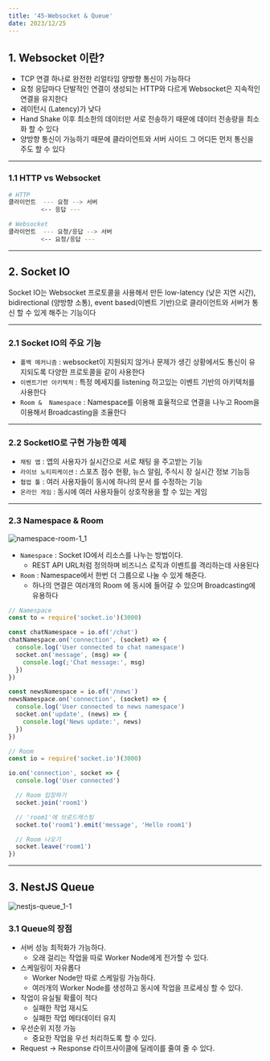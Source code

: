 ```yaml
---
title: '45-Websocket & Queue'
date: 2023/12/25
---
```


## 1. Websocket 이란?

- TCP 연결 하나로 완전한 리얼타임 양방향 통신이 가능하다
- 요청 응답마다 단발적인 연결이 생성되는 HTTP와 다르게 Websocket은 지속적인 연결을 유지한다
- 레이턴시 (Latency)가 낮다
- Hand Shake 이후 최소한의 데이터만 서로 전송하기 때문에 데이터 전송량을 최소화 할 수 있다
- 양방향 통신이 가능하기 때문에 클라이언트와 서버 사이드 그 어디든 먼저 통신을 주도 할 수 있다

---

### 1.1 HTTP vs Websocket

```bash
# HTTP
클라이언트  --- 요청 --> 서버
         <-- 응답 ---

# Websocket
클라이언트  --- 요청/응답 --> 서버
         <-- 요청/응답 ---
```

---

## 2. Socket IO

Socket IO는 Websocket 프로토콜을 사용해서 만든 low-latency (낮은 지연 시간), bidirectional (양방향 소통), event based(이벤트 기반)으로 클라이언트와 서버가 통신 할 수 있게 해주는 기능이다

---

### 2.1 Socket IO의 주요 기능

- `폴백 메커니즘` : websocket이 지원되지 않거나 문제가 생긴 상황에서도 통신이 유지되도록 다양한 프로토콜을 같이 사용한다
- `이벤트기반 아키텍처` : 특정 메세지를 listening 하고있는 이벤트 기반의 아키텍처를 사용한다
- `Room &  Namespace` : Namespace를 이용해 효율적으로 연결을 나누고 Room을 이용해서 Broadcasting을 조율한다

---

### 2.2 SocketIO로 구현 가능한 예제

- `채팅 앱` : 앱의 사용자가 실시간으로 서로 채팅 을 주고받는 기능
- `라이브 노티피케이션` : 스포츠 점수 현황, 뉴스 알림, 주식시 장 실시간 정보 기능등
- `협업 툴` : 여러 사용자들이 동시에 하나의 문서 를 수정하는 기능
- `온라인 게임` : 동시에 여러 사용자들이 상호작용을 할 수 있는 게임

---

### 2.3 Namespace & Room

![namespace-room-1_1](https://raw.githubusercontent.com/berenickt/image-server/refs/heads/main/nestjs/namespace-room-1_1.png)

- `Namespace` : Socket IO에서 리소스를 나누는 방법이다.
  - REST API URL처럼 정의하며 비즈니스 로직과 이벤트를 격리하는데 사용된다
- `Room` : Namespace에서 한번 더 그룹으로 나눌 수 있게 해준다.
  - 하나의 연결은 여러개의 Room 에 동시에 들어갈 수 있으며 Broadcasting에 유용하다

```ts
// Namespace
const to = require('socket.io')(3000)

const chatNamespace = io.of('/chat')
chatNamespace.on('connection', (socket) => {
  console.log('User connected to chat namespace')
  socket.on('message', (msg) => {
    console.log(;'Chat message:', msg)
  })
})

const newsNamespace = io.of('/news')
newsNamespace.on('connection', (socket) => {
  console.log('User connected to news namespace')
  socket.on('update', (news) => {
    console.log('News update:', news)
  })
})
```

```ts
// Room
const io = require('socket.io')(3000)

io.on('connection', socket => {
  console.log('User connected')

  // Room 입장하기
  socket.join('room1')

  // 'room1'에 브로드캐스팅
  socket.to('room1').emit('message', 'Hello room1')

  // Room 나오기
  socket.leave('room1')
})
```

---

## 3. NestJS Queue

![nestjs-queue_1-1](https://raw.githubusercontent.com/berenickt/image-server/refs/heads/main/nestjs/nestjs-queue_1-1.png)

### 3.1 Queue의 장점

- 서버 성능 최적화가 가능하다.
  - 오래 걸리는 작업을 따로 Worker Node에게 전가할 수 있다.
- 스케일링이 자유롭다
  - Worker Node만 따로 스케일링 가능하다.
  - 여러개의 Worker Node를 생성하고 동시에 작업을 프로세싱 할 수 있다.
- 작업이 유실될 확률이 적다
  - 실패한 작업 재시도
  - 실패한 작업 메타데이터 유지
- 우선순위 지정 가능
  - 중요한 작업을 우선 처리하도록 할 수 있다.
- Request -> Response 라이프사이클에 딜레이를 줄여 줄 수 있다.
